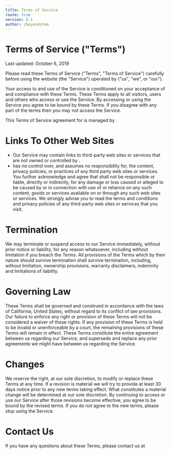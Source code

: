 ---
title: Terms of Service
route: true
version: 0.1
author: cbeyondstem
---



# Terms of Service ("Terms")

Last updated: October 6, 2019

Please read these Terms of Service ("Terms", "Terms of Service")
carefully before using the <SiteUrl/> website (the "Service") operated by <Org/> ("us", "we", or "our").

Your access to and use of the Service is conditioned on your acceptance of and compliance with these Terms.
These Terms apply to all visitors, users and others who access or use the Service.
By accessing or using the Service you agree to be bound by these Terms. If you disagree with any part of the terms then you may not access the Service.

This Terms of Service agreement for <SiteUrl/> is managed by <Org/>.

# Links To Other Web Sites

- Our Service may contain links to third-party web sites or services that are not owned or controlled by <Org/>.
- <Org/> has no control over, and assumes no responsibility for, the content, privacy policies, or practices of any third party web sites or services. You further acknowledge and agree that <Org/> shall not be responsible or liable, directly or indirectly, for any damage or loss caused or alleged to be caused by or in connection with use of or reliance on any such content, goods or services available on or through any such web sites or services.
We strongly advise you to read the terms and conditions and privacy policies of any third-party web sites or services that you visit.

# Termination

We may terminate or suspend access to our Service immediately, without prior notice or liability, for any reason whatsoever, including without limitation if you breach the Terms.
All provisions of the Terms which by their nature should survive termination shall survive termination, including, without limitation, ownership provisions, warranty disclaimers, indemnity and limitations of liability.

# Governing Law

These Terms shall be governed and construed in accordance with the laws of California, United States, without regard to its conflict of law provisions.
Our failure to enforce any right or provision of these Terms will not be considered a waiver of those rights. If any provision of these Terms is held to be invalid or unenforceable by a court, the remaining provisions of these Terms will remain in effect. These Terms constitute the entire agreement between us regarding our Service, and supersede and replace any prior agreements we might have between us regarding the Service.

# Changes

We reserve the right, at our sole discretion, to modify or replace these Terms at any time. If a revision is material we will try to provide at least 30 days notice prior to any new terms taking effect. What constitutes a material change will be determined at our sole discretion.
By continuing to access or use our Service after those revisions become effective, you agree to be bound by the revised terms. If you do not agree to the new terms, please stop using the Service.

# Contact Us

If you have any questions about these Terms,
please contact us at <Contact/>
